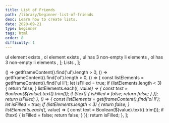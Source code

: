 ```yaml
---
title: List of Friends
path: /library/beginner-list-of-friends
desc: Learn how to create lists.
date: 2020-09-21
type: beginner
tags: html
order: 8
difficulty: 1
---
```




  <Text size="small" color="#FAFAFA">
    ul element exists
  </Text>,
  <Text size="small" color="#FAFAFA">
    ol element exists
  </Text>,
  <Text size="small" color="#FAFAFA">
    ul has 3 non-empty li elements
  </Text>,
  <Text size="small" color="#FAFAFA">
    ol has 3 non-empty li elements
  </Text>,
];
  <Link size="small" href="https://www.w3schools.com/css/css_list.asp">
    Lists
  </Link>,
];

  () => getIframeContent().find('ul').length > 0,
  () => getIframeContent().find('ol').length > 0,
  () => {
    const listElements = getIframeContent().find('ul li');
    let isFilled = true;
    if (listElements.length < 3) {
      return false;
    }
    listElements.each((_, value) => {
      const text = Boolean($(value).text().trim());
      if (!text) {
        isFilled = false;
        return false;
      }
    });
    return isFilled;
  },
  () => {
    const listElements = getIframeContent().find('ol li');
    let isFilled = true;
    if (listElements.length < 3) {
      return false;
    }
    listElements.each((_, value) => {
      const text = Boolean($(value).text().trim());
      if (!text) {
        isFilled = false;
        return false;
      }
    });
    return isFilled;
  },
];

<Post>
  <CodeEditor
    tasks={tasksListData}
    help={helpListData}
    tabs={tabs}
    tests={tests}
    result="There are 2 different lists displayed on the screen, both lists have at least 3 li elements with non-empty content. Best to fill them with friend names!"
    next="beginner-css-box-model"
  />
</Post>
